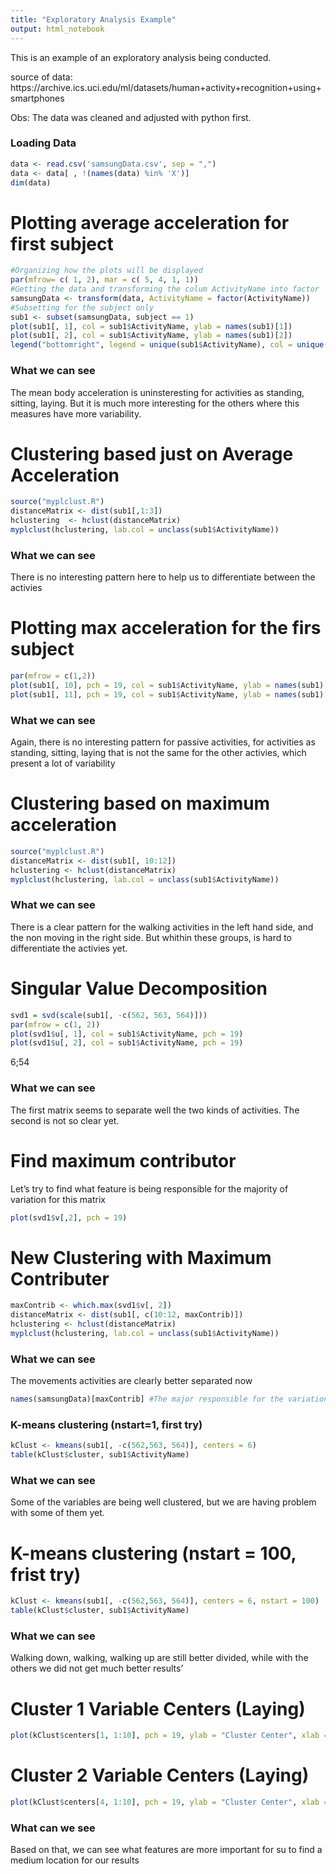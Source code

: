 ---
title: "Exploratory Analysis Example"
output: html_notebook
---

This is an example of an exploratory analysis being conducted.

source of data: https://archive.ics.uci.edu/ml/datasets/human+activity+recognition+using+smartphones

Obs: The data was cleaned and adjusted with python first.

### Loading Data

```{r}
data <- read.csv('samsungData.csv', sep = ",")
data <- data[ , !(names(data) %in% 'X')]
dim(data)

```

# Plotting average acceleration for first subject

```{r}
#Organizing how the plots will be displayed
par(mfrow= c( 1, 2), mar = c( 5, 4, 1, 1))
#Getting the data and transforming the colum ActivityName into factor
samsungData <- transform(data, ActivityName = factor(ActivityName))
#Subsetting for the subject only
sub1 <- subset(samsungData, subject == 1)
plot(sub1[, 1], col = sub1$ActivityName, ylab = names(sub1)[1])
plot(sub1[, 2], col = sub1$ActivityName, ylab = names(sub1)[2])
legend("bottomright", legend = unique(sub1$ActivityName), col = unique(sub1$ActivityName), pch = 1)

```

### What we can see
The mean body acceleration is uninsteresting for activities as standing, sitting, laying. But it is much more interesting for the others where this measures have more variability.


# Clustering based just on Average Acceleration

```{r}
source("myplclust.R")
distanceMatrix <- dist(sub1[,1:3])
hclustering  <- hclust(distanceMatrix)
myplclust(hclustering, lab.col = unclass(sub1$ActivityName))
```

### What we can see
There is no interesting pattern here to help us to differentiate between the activies

# Plotting max acceleration for the firs subject

```{r}
par(mfrow = c(1,2))
plot(sub1[, 10], pch = 19, col = sub1$ActivityName, ylab = names(sub1)[10])
plot(sub1[, 11], pch = 19, col = sub1$ActivityName, ylab = names(sub1)[11])
```

### What we can see
Again, there is no interesting pattern for passive activities, for activities as standing, sitting, laying that is not the same for the other activies, which present a lot of variability

# Clustering based on maximum acceleration

```{r}
source("myplclust.R")
distanceMatrix <- dist(sub1[, 10:12])
hclustering <- hclust(distanceMatrix)
myplclust(hclustering, lab.col = unclass(sub1$ActivityName))

```
### What we can see
There is a clear pattern for the walking activities in the left hand side, and the non moving in the right side. But whithin these groups, is hard to differentiate the activies yet.

# Singular Value Decomposition

```{r}
svd1 = svd(scale(sub1[, -c(562, 563, 564)]))
par(mfrow = c(1, 2))
plot(svd1$u[, 1], col = sub1$ActivityName, pch = 19)
plot(svd1$u[, 2], col = sub1$ActivityName, pch = 19)
```
6;54

### What we can see
The first matrix seems to separate well the two kinds of activities. The second is not so clear yet.

# Find maximum contributor

Let's try to find what feature is being responsible for the majority of variation for this matrix 
```{r}
plot(svd1$v[,2], pch = 19)
```

# New Clustering with Maximum Contributer

```{r}

maxContrib <- which.max(svd1$v[, 2])
distanceMatrix <- dist(sub1[, c(10:12, maxContrib)])
hclustering <- hclust(distanceMatrix)
myplclust(hclustering, lab.col = unclass(sub1$ActivityName))

```
### What we can see
The movements activities are clearly better separated now

```{r}
names(samsungData)[maxContrib] #The major responsible for the variations
```
### K-means clustering (nstart=1, first try)

```{r}
kClust <- kmeans(sub1[, -c(562,563, 564)], centers = 6)
table(kClust$cluster, sub1$ActivityName)
```
### What we can see
Some of the variables are being well clustered, but we are having problem with some of them yet.

# K-means clustering (nstart = 100, frist try)

```{r}
kClust <- kmeans(sub1[, -c(562,563, 564)], centers = 6, nstart = 100)
table(kClust$cluster, sub1$ActivityName)
```

### What we can see
Walking down, walking, walking up are still better divided, while with the others we did not get much better results'

# Cluster 1 Variable Centers (Laying)

```{r}
plot(kClust$centers[1, 1:10], pch = 19, ylab = "Cluster Center", xlab = "")
```
# Cluster 2 Variable Centers (Laying)

```{r}
plot(kClust$centers[4, 1:10], pch = 19, ylab = "Cluster Center", xlab = "")
```
### What can we see
Based on that, we can see what features are more important for su to find a medium location for our results